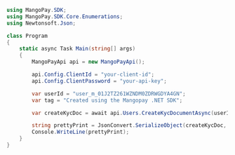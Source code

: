```csharp .NET 
using MangoPay.SDK;
using MangoPay.SDK.Core.Enumerations;
using Newtonsoft.Json;

class Program
{
    static async Task Main(string[] args)
    {
        MangoPayApi api = new MangoPayApi();

        api.Config.ClientId = "your-client-id";
        api.Config.ClientPassword = "your-api-key";

        var userId = "user_m_01J2TZ261WZNDM0ZDRWGDYA4GN";
        var tag = "Created using the Mangopay .NET SDK";

        var createKycDoc = await api.Users.CreateKycDocumentAsync(userId, KycDocumentType.IDENTITY_PROOF, tag);

        string prettyPrint = JsonConvert.SerializeObject(createKycDoc, Formatting.Indented);
        Console.WriteLine(prettyPrint);
    }
}
```